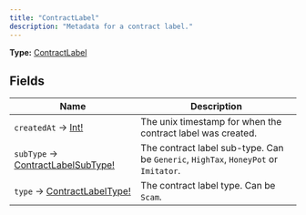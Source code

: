 ```yaml
---
title: "ContractLabel"
description: "Metadata for a contract label."
---
```


**Type:** [ContractLabel](/api-reference/types/contractlabel)

## Fields

| Name | Description |
|------|-------------|
| `createdAt` → [Int!](/api-reference/types/int) | The unix timestamp for when the contract label was created. |
| `subType` → [ContractLabelSubType!](/api-reference/types/contractlabelsubtype) | The contract label sub-type. Can be `Generic`, `HighTax`, `HoneyPot` or `Imitator`. |
| `type` → [ContractLabelType!](/api-reference/types/contractlabeltype) | The contract label type. Can be `Scam`. |

